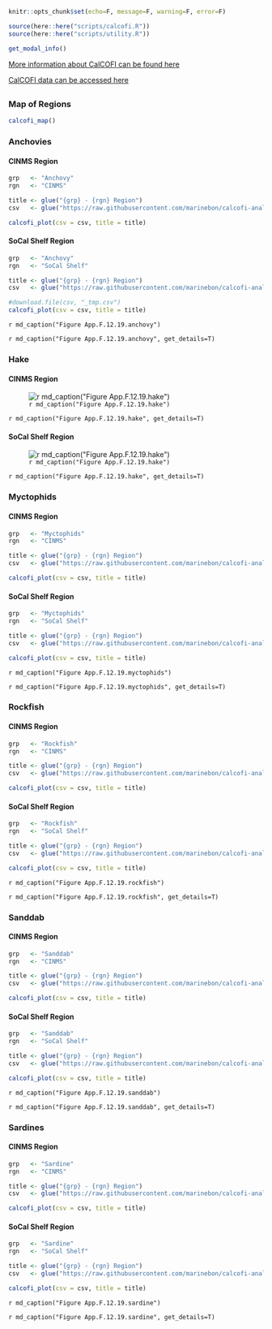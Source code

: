 
```r
knitr::opts_chunk$set(echo=F, message=F, warning=F, error=F)

source(here::here("scripts/calcofi.R"))
source(here::here("scripts/utility.R"))
```
```r
get_modal_info()
```
[More information about CalCOFI can be found here](https://sanctuarysimon.org/dbtools/project-database/index.php?ID=100476)

[CalCOFI data can be accessed here](https://coastwatch.pfeg.noaa.gov/erddap/tabledap/erdCalCOFIstns.html)

## {.tabset}

### Map of Regions

```r
calcofi_map()
```

### Anchovies {.active}

#### CINMS Region

```r
grp   <- "Anchovy"
rgn   <- "CINMS"

title <- glue("{grp} - {rgn} Region")
csv   <- glue("https://raw.githubusercontent.com/marinebon/calcofi-analysis/master/data/{grp}_{rgn}.csv")

calcofi_plot(csv = csv, title = title)
```

#### SoCal Shelf Region

```r
grp   <- "Anchovy"
rgn   <- "SoCal Shelf"

title <- glue("{grp} - {rgn} Region")
csv   <- glue("https://raw.githubusercontent.com/marinebon/calcofi-analysis/master/data/{grp}_{rgn}.csv")

#download.file(csv, "_tmp.csv")
calcofi_plot(csv = csv, title = title)
```


`r md_caption("Figure App.F.12.19.anchovy")`

`r md_caption("Figure App.F.12.19.anchovy", get_details=T)`

### Hake

#### CINMS Region

![`r md_caption("Figure App.F.12.19.hake")`](../img/cinms_cr/App.F.12.19hake.CalCOFI_Med_ichthy.jpg)

`r md_caption("Figure App.F.12.19.hake", get_details=T)`

#### SoCal Shelf Region

![`r md_caption("Figure App.F.12.19.hake")`](../img/cinms_cr/App.F.12.19.hake.SoCAShelf.jpg)

`r md_caption("Figure App.F.12.19.hake", get_details=T)`

### Myctophids

#### CINMS Region

```r
grp   <- "Myctophids"
rgn   <- "CINMS"

title <- glue("{grp} - {rgn} Region")
csv   <- glue("https://raw.githubusercontent.com/marinebon/calcofi-analysis/master/data/{grp}_{rgn}.csv")

calcofi_plot(csv = csv, title = title)
```

#### SoCal Shelf Region

```r
grp   <- "Myctophids"
rgn   <- "SoCal Shelf"

title <- glue("{grp} - {rgn} Region")
csv   <- glue("https://raw.githubusercontent.com/marinebon/calcofi-analysis/master/data/{grp}_{rgn}.csv")

calcofi_plot(csv = csv, title = title)
```


`r md_caption("Figure App.F.12.19.myctophids")`

`r md_caption("Figure App.F.12.19.myctophids", get_details=T)`

### Rockfish

#### CINMS Region

```r
grp   <- "Rockfish"
rgn   <- "CINMS"

title <- glue("{grp} - {rgn} Region")
csv   <- glue("https://raw.githubusercontent.com/marinebon/calcofi-analysis/master/data/{grp}_{rgn}.csv")

calcofi_plot(csv = csv, title = title)
```

#### SoCal Shelf Region

```r
grp   <- "Rockfish"
rgn   <- "SoCal Shelf"

title <- glue("{grp} - {rgn} Region")
csv   <- glue("https://raw.githubusercontent.com/marinebon/calcofi-analysis/master/data/{grp}_{rgn}.csv")

calcofi_plot(csv = csv, title = title)
```



`r md_caption("Figure App.F.12.19.rockfish")`

`r md_caption("Figure App.F.12.19.rockfish", get_details=T)`

### Sanddab

#### CINMS Region

```r
grp   <- "Sanddab"
rgn   <- "CINMS"

title <- glue("{grp} - {rgn} Region")
csv   <- glue("https://raw.githubusercontent.com/marinebon/calcofi-analysis/master/data/{grp}_{rgn}.csv")

calcofi_plot(csv = csv, title = title)
```

#### SoCal Shelf Region

```r
grp   <- "Sanddab"
rgn   <- "SoCal Shelf"

title <- glue("{grp} - {rgn} Region")
csv   <- glue("https://raw.githubusercontent.com/marinebon/calcofi-analysis/master/data/{grp}_{rgn}.csv")

calcofi_plot(csv = csv, title = title)
```


`r md_caption("Figure App.F.12.19.sanddab")`

`r md_caption("Figure App.F.12.19.sanddab", get_details=T)`

### Sardines

#### CINMS Region

```r
grp   <- "Sardine"
rgn   <- "CINMS"

title <- glue("{grp} - {rgn} Region")
csv   <- glue("https://raw.githubusercontent.com/marinebon/calcofi-analysis/master/data/{grp}_{rgn}.csv")

calcofi_plot(csv = csv, title = title)
```

#### SoCal Shelf Region

```r
grp   <- "Sardine"
rgn   <- "SoCal Shelf"

title <- glue("{grp} - {rgn} Region")
csv   <- glue("https://raw.githubusercontent.com/marinebon/calcofi-analysis/master/data/{grp}_{rgn}.csv")

calcofi_plot(csv = csv, title = title)
```


`r md_caption("Figure App.F.12.19.sardine")`

`r md_caption("Figure App.F.12.19.sardine", get_details=T)`

